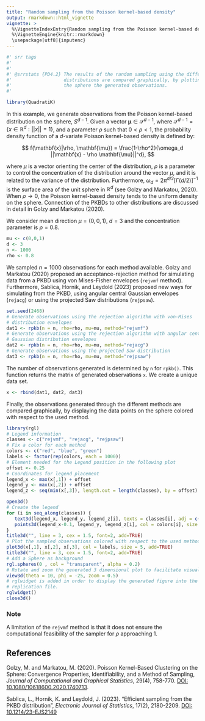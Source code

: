```yaml
---
title: "Random sampling from the Poisson kernel-based density"
output: rmarkdown::html_vignette
vignette: >
  %\VignetteIndexEntry{Random sampling from the Poisson kernel-based density}
  %\VignetteEngine{knitr::rmarkdown}
  \usepackage[utf8]{inputenc}
---
```

```r
#' srr tags
#' 
#' 
#' @srrstats {PD4.2} The results of the random sampling using the different 
#'                   distributions are compared graphically, by plotting on 
#'                   the sphere the generated observations.   
#'                   
```

```r
library(QuadratiK)
```

In this example, we generate observations from the Poisson kernel-based 
distribution on the sphere, $S^{d-1}$. Given a vector $\mathbf{\mu} \in \mathcal{S}^{d-1}$, where $\mathcal{S}^{d-1}= 
\{x \in \mathbb{R}^d : ||x|| = 1\}$, and a parameter $\rho$ such that 
$0 < \rho < 1$, the probability density function of a $d$-variate 
Poisson kernel-based density is defined by:

$$
f(\mathbf{x}|\rho, \mathbf{\mu}) = \frac{1-\rho^2}{\omega_d 
||\mathbf{x} - \rho \mathbf{\mu}||^d},
$$

where $\mu$ is a vector orienting the center of the distribution, 
$\rho$ is a parameter to control the concentration of the distribution 
around the vector $\mu$, and it is related to the variance of the 
distribution. Furthermore, $\omega_d =2\pi^{d/2} [\Gamma(d/2)]^{-1}$ is the surface area of the unit sphere in $\mathbb{R}^d$ (see Golzy and Markatou, 2020).
When $\rho \to 0$, the Poisson kernel-based density tends to the uniform density on the sphere. Connection of the PKBDs to other distributions are discussed in detail in Golzy and Markatou (2020).

We consider mean direction $\mu=(0,0,1)$, $d=3$ and the concentration
parameter is $\rho = 0.8$. 
```r
mu <- c(0,0,1)
d <- 3
n <- 1000
rho <- 0.8
```
We sampled $n=1000$ observations for each method available.
Golzy and Markatou (2020) proposed an acceptance-rejection method for 
simulating data from a PKBD using von Mises-Fisher envelopes (`rejvmf` method). 
Furthermore, Sablica, Hornik, and Leydold (2023) proposed new ways for
simulating from the PKBD, using angular central Gaussian envelopes 
(`rejacg`) or using the projected Saw distributions (`rejpsaw`).

```r
set.seed(2468)
# Generate observations using the rejection algorithm with von-Mises 
# distribution envelopes
dat1 <- rpkb(n = n, rho=rho, mu=mu, method="rejvmf")
# Generate observations using the rejection algorithm with angular central 
# Gaussian distribution envelopes
dat2 <- rpkb(n = n, rho=rho, mu=mu, method="rejacg")
# Generate observations using the projected Saw distribution
dat3 <- rpkb(n = n, rho=rho, mu=mu, method="rejpsaw")
```
The number of observations generated is determined by `n` for 
`rpkb()`. This function returns the matrix of generated 
observations `x`. We create a unique data set.
```r
x <- rbind(dat1, dat2, dat3)
```
Finally, the observations generated through the different methods are compared
graphically, by displaying the data points on the sphere colored with respect to
the used method.

```r
library(rgl)
# Legend information
classes <- c("rejvmf", "rejacg", "rejpsaw")
# Fix a color for each method
colors <- c("red", "blue", "green")
labels <- factor(rep(colors, each = 1000))
# Element needed for the Legend position in the following plot
offset <- 0.25
# Coordinates for legend placement
legend_x <- max(x[,1]) + offset  
legend_y <- max(x[,2]) + offset
legend_z <- seq(min(x[,3]), length.out = length(classes), by = offset)

open3d()
# Create the legend
for (i in seq_along(classes)) {
   text3d(legend_x, legend_y, legend_z[i], texts = classes[i], adj = c(0, 0.5))
   points3d(legend_x-0.1, legend_y, legend_z[i], col = colors[i], size = 5)
}
title3d("", line = 3, cex = 1.5, font=2, add=TRUE)
# Plot the sampled observations colored with respect to the used method
plot3d(x[,1], x[,2], x[,3], col = labels, size = 5, add=TRUE)
title3d("", line = 3, cex = 1.5, font=2, add=TRUE)
# Add a Sphere as background
rgl.spheres(0 , col = "transparent", alpha = 0.2)
# Rotate and zoom the generated 3 dimensional plot to facilitate visualization
view3d(theta = 10, phi = -25, zoom = 0.5)
# rglwidget is added in order to display the generated figure into the html 
# replication file.
rglwidget()
close3d()

```

### Note
A limitation of the `rejvmf` method is that it does not ensure the
computational feasibility of the sampler for $\rho$ approaching 1.

## References

Golzy, M. and Markatou, M. (2020). Poisson Kernel-Based Clustering on the Sphere:
Convergence Properties, Identifiability, and a Method of Sampling, *Journal of
Computational and Graphical Statistics*, 29(4), 758-770. 
[DOI: 10.1080/10618600.2020.1740713](https://doi.org/10.1080/10618600.2020.1740713).

Sablica, L., Hornik, K. and Leydold, J. (2023). "Efficient sampling from the PKBD 
distribution", *Electronic Journal of Statistics*, 17(2), 2180-2209.
[DOI: 10.1214/23-EJS2149](https://doi.org/10.1214/23-EJS2149)